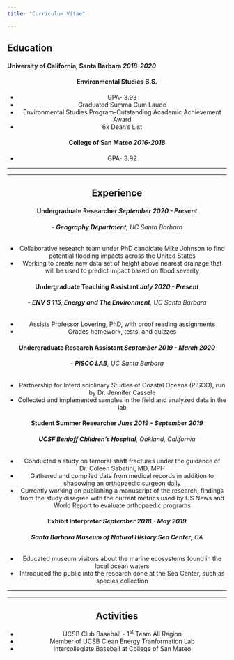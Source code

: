 ```yaml
---
title: "Curriculum Vitae"

---
```



## Education



#### **University of California, Santa Barbara**  *2018-2020*
<center>
#### Environmental Studies B.S.

* GPA- 3.93 
* Graduated Summa Cum Laude
* Environmental Studies Program-Outstanding Academic Achievement Award
* 6x Dean's List

#### **College of San Mateo**  *2016-2018*
* GPA- 3.92

****
****

## Experience
#### **Undergraduate Researcher** *September 2020 - Present*
###### -  **Geography Department**, *UC Santa Barbara*
* Collaborative research team under PhD candidate Mike Johnson to find potential flooding impacts across the United States
* Working to create new data set of height above nearest drainage that will be used to predict impact based on flood severity


#### **Undergraduate Teaching Assistant** *July 2020 - Present*
###### -  **ENV S 115, Energy and The Environment**, *UC Santa Barbara*
* Assists Professor Lovering, PhD, with proof reading assignments
* Grades homework, tests, and quizzes

#### **Undergraduate Research Assistant** *September 2019 - March 2020* 
###### - **PISCO LAB**, *UC Santa Barbara* 

* Partnership for Interdisciplinary Studies of Coastal Oceans (PISCO), run by Dr. Jennifer Cassele
* Collected and implemented samples in the field and analyzed data in the lab

#### **Student Summer Researcher** *June 2019 - September 2019*
###### **UCSF Benioff Children's Hospital**, *Oakland, California*
* Conducted a study on femoral shaft fractures under the guidance of Dr. Coleen Sabatini, MD, MPH
* Gathered and compiled data from medical records in addition to shadowing an orthopaedic surgeon daily
* Currently working on publishing a manuscript of the research, findings from the study disagree with the current
metrics used by US News and World Report to evaluate orthopaedic programs

#### **Exhibit Interpreter** *September 2018 - May 2019*
###### **Santa Barbara Museum of Natural History Sea Center**, *CA*
* Educated museum visitors about the marine ecosystems found in the local ocean waters
* Introduced the public into the research done at the Sea Center, such as species collection

****
****
## Activities
* UCSB Club Baseball - 1^st^ Team All Region
* Member of UCSB Clean Energy Tranformation Lab
* Intercollegiate Baseball at College of San Mateo
